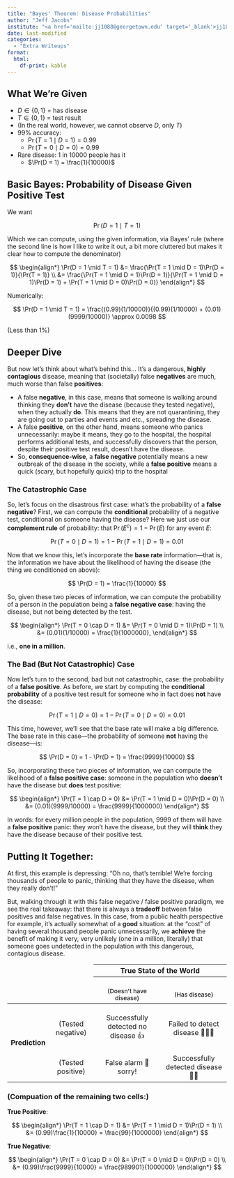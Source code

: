 ```yaml
---
title: "Bayes' Theorem: Disease Probabilities"
author: "Jeff Jacobs"
institute: "<a href='mailto:jj1088@georgetown.edu' target='_blank'>jj1088@georgetown.edu</a>"
date: last-modified
categories:
  - "Extra Writeups"
format:
  html:
    df-print: kable
---
```


## What We're Given

* $D \in \{0, 1\}$ = has disease
* $T \in \{0, 1\}$ = test result
* (In the real world, however, we cannot observe $D$, only $T$)
* 99% accuracy:
    * $\Pr(T = 1 \mid D = 1) = 0.99$
    * $\Pr(T = 0 \mid D = 0) = 0.99$
* Rare disease: 1 in 10000 people has it
    * $\Pr(D = 1) = \frac{1}{10000}$

## Basic Bayes: Probability of Disease Given Positive Test

We want

$$
\Pr(D = 1 \mid T = 1)
$$

Which we can compute, using the given information, via Bayes' rule (where the second line is how I like to write it out, a bit more cluttered but makes it clear how to compute the denominator)

$$
\begin{align*}
\Pr(D = 1 \mid T = 1) &= \frac{\Pr(T = 1 \mid D = 1)\Pr(D = 1)}{\Pr(T = 1)} \\
&= \frac{\Pr(T = 1 \mid D = 1)\Pr(D = 1)}{\Pr(T = 1 \mid D = 1)\Pr(D = 1) + \Pr(T = 1 \mid D = 0)\Pr(D = 0)}
\end{align*}
$$

Numerically:

$$
\Pr(D = 1 \mid T = 1) = \frac{(0.99)(1/10000)}{(0.99)(1/10000) + (0.01)(9999/10000)} \approx 0.0098
$$

(Less than 1%)

## Deeper Dive

But now let's think about what's behind this... It's a dangerous, **highly contagious** disease, meaning that (societally) false **negatives** are much, much worse than false **positives**:

* A false **negative**, in this case, means that someone is walking around thinking they **don't** have the disease (because they tested negative), when they actually **do**. This means that they are not quarantining, they are going out to parties and events and etc., spreading the disease.
* A false **positive**, on the other hand, means someone who panics unnecessarily: maybe it means, they go to the hospital, the hospital performs additional tests, and successfully discovers that the person, despite their positive test result, doesn't have the disease.
* So, **consequence-wise**, a **false negative** potentially means a new outbreak of the disease in the society, while a **false positive** means a quick (scary, but hopefully quick) trip to the hospital

### The Catastrophic Case

So, let's focus on the disastrous first case: what's the probability of a **false negative**? First, we can compute the **conditional** probability of a negative test, conditional on someone having the disease? Here we just use our **complement rule** of probability: that $\Pr(E^c) = 1 - \Pr(E)$ for any event $E$:

$$
\Pr(T = 0 \mid D = 1) = 1 - \Pr(T = 1 \mid D = 1) = 0.01
$$

Now that we know this, let's incorporate the **base rate** information---that is, the information we have about the likelihood of having the disease (the thing we conditioned on above):

$$
\Pr(D = 1) = \frac{1}{10000}
$$

So, given these two pieces of information, we can compute the probability of a person in the population being a **false negative case**: having the disease, but not being detected by the test.

$$
\begin{align*}
\Pr(T = 0 \cap D = 1) &= \Pr(T = 0 \mid D = 1)\Pr(D = 1) \\
&= (0.01)(1/10000) = \frac{1}{1000000},
\end{align*}
$$

i.e., **one in a million**.

### The Bad (But Not Catastrophic) Case

Now let's turn to the second, bad but not catastrophic, case: the probability of a **false positive**. As before, we start by computing the **conditional probability** of a positive test result for someone who in fact does **not** have the disease:

$$
\Pr(T = 1 \mid D = 0) = 1 - \Pr(T = 0 \mid D = 0) = 0.01
$$

This time, however, we'll see that the base rate will make a big difference. The base rate in this case---the probability of someone **not** having the disease---is:

$$
\Pr(D = 0) = 1 - \Pr(D = 1) = \frac{9999}{10000}
$$

So, incorporating these two pieces of information, we can compute the likelihood of a **false positive case**: someone in the population who **doesn't** have the disease but **does** test positive:

$$
\begin{align*}
\Pr(T = 1 \cap D = 0) &= \Pr(T = 1 \mid D = 0)\Pr(D = 0) \\
&= (0.01)(9999/10000) = \frac{9999}{1000000}
\end{align*}
$$

In words: for every million people in the population, 9999 of them will have a **false positive** panic: they won't have the disease, but they will **think** they have the disease because of their positive test.

## Putting It Together:

At first, this example is depressing: "Oh no, that's terrible! We're forcing thousands of people to panic, thinking that they have the disease, when they really don't!"

But, walking through it with this false negative / false positive paradigm, we see the real takeaway: that there is always a **tradeoff** between false positives and false negatives. In this case, from a public health perspective for example, it's actually somewhat of a **good** situation: at the "cost" of having several thousand people panic unnecessarily, we **achieve** the benefit of making it very, very unlikely (one in a million, literally) that someone goes undetected in the population with this dangerous, contagious disease.

```{=html}
<table>
    <thead>
        <tr style="border-top: 0px solid black;">
            <th colspan="2" rowspan="2" style="border-top: 0px solid black; border-left: 0px solid black;"><span data-qmd="$N = 1000000$"></span></th>
            <th colspan="2" align="center">True State of the World</th>
        </tr>
        <tr>
            <th align="center"><span data-qmd="$D = 0$"></span><br><span style="font-weight: 500; font-size: 0.85rem;">(Doesn't have disease)</span></th>
            <th align="center"><span data-qmd="$D = 1$"></span><br><span style="font-weight: 500; font-size: 0.85rem;">(Has disease)</span></th>
        </tr>
    </thead>
    <tbody>
        <tr>
            <td rowspan="2" align="right" style="vertical-align: middle;"><b>Prediction</b></td>
            <td align="center"><span data-qmd="$T = 0$"></span><br>(Tested negative)</td>
            <td align="center"><span data-qmd="**True Negative**"></span><br><span class="subtitle">Successfully detected no disease 👍</span><br><span data-qmd="**989,901 People**"></span></td>
            <td align="center"><span data-qmd="**False Negative**"></span><br><span class="subtitle">Failed to detect disease 🚨😵🚨</span><br><span data-qmd="**1 Person**"></span></td>
        </tr>
        <tr>
            <td align="center"><span data-qmd="$T = 1$"></span><br>(Tested positive)</td>
            <td align="center"><span data-qmd="**False Positive**"></span><br><span class="subtitle">False alarm 😬 sorry!</span><br><span data-qmd="**9999 People**"></span></td>
            <td align="center"><span data-qmd="**True Positive**"></span><br><span class="subtitle">Successfully detected disease 😮‍💨</span><br><span data-qmd="**99 People**"></span></td>
        </tr>
    </tbody>
</table>
```

### (Compuation of the remaining two cells:)

**True Positive**:

$$
\begin{align*}
\Pr(T = 1 \cap D = 1) &= \Pr(T = 1 \mid D = 1)\Pr(D = 1) \\
&= (0.99)\frac{1}{10000} = \frac{99}{1000000}
\end{align*}
$$

**True Negative**:

$$
\begin{align*}
\Pr(T = 0 \cap D = 0) &= \Pr(T = 0 \mid D = 0)\Pr(D = 0) \\
&= (0.99)\frac{9999}{10000} = \frac{989901}{1000000}
\end{align*}
$$

